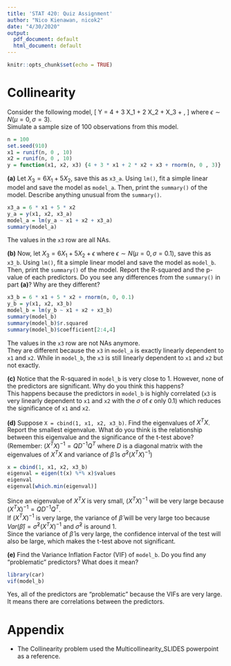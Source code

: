 ```yaml
---
title: 'STAT 420: Quiz Assignment'
author: "Nico Kienawan, nicok2"
date: "4/30/2020"
output:
  pdf_document: default
  html_document: default
---
```


```r
knitr::opts_chunk$set(echo = TRUE)
```

# Collinearity
Consider the following model,
\[
Y = 4 + 3 X_1 + 2 X_2 + X_3 + \epsilon,
\]
where $\epsilon \sim N(\mu = 0, \sigma = 3)$.  
Simulate a sample size of 100 observations from this model.
```r
n = 100
set.seed(910)
x1 = runif(n, 0 , 10)
x2 = runif(n, 0 , 10)
y = function(x1, x2, x3) {4 + 3 * x1 + 2 * x2 + x3 + rnorm(n, 0 , 3)}
```
**(a)** Let $X_3 = 6 X_1 + 5 X_2$, save this as `x3_a`. Using `lm()`, fit a simple linear model and save the model as `model_a`. Then, print the `summary()` of the model. Describe anything unusual from the `summary()`.
```r
x3_a = 6 * x1 + 5 * x2
y_a = y(x1, x2, x3_a)
model_a = lm(y_a ~ x1 + x2 + x3_a)
summary(model_a)
```
The values in the `x3` row are all NAs.

**(b)** Now, let $X_3 = 6 X_1 + 5 X_2 + \epsilon$ where $\epsilon \sim N(\mu = 0, \sigma = 0.1)$, save this as `x3_b`. Using `lm()`, fit a simple linear model and save the model as `model_b`. Then, print the `summary()` of the model. Report the R-squared and the p-value of each predictors. Do you see any differences from the `summary()` in part **(a)**? Why are they different?
```r
x3_b = 6 * x1 + 5 * x2 + rnorm(n, 0, 0.1)
y_b = y(x1, x2, x3_b)
model_b = lm(y_b ~ x1 + x2 + x3_b)
summary(model_b)
summary(model_b)$r.squared
summary(model_b)$coefficient[2:4,4]
```
The values in the `x3` row are not NAs anymore.  
They are different because the `x3` in `model_a` is exactly linearly dependent to `x1` and `x2`. While in `model_b`, the `x3` is still linearly dependent to `x1` and `x2` but not exactly.

**(c)** Notice that the R-squared in `model_b` is very close to 1. However, none of the predictors are significant. Why do you think this happens?  
This happens because the predictors in `model_b` is highly correlated (`x3` is very linearly dependent to `x1` and `x2` with the $\sigma$ of $\epsilon$ only 0.1) which reduces the significance of `x1` and `x2`.

**(d)** Suppose `X = cbind(1, x1, x2, x3_b)`. Find the eigenvalues of $X^TX$. Report the smallest eigenvalue. What do you think is the relationship between this eigenvalue and the significance of the t-test above? (Remember: $(X^TX)^{-1} = QD^{-1}Q^T$ where $D$ is a diagonal matrix with the eigenvalues of $X^TX$ and variance of $\hat\beta$ is $\hat\sigma^2(X^TX)^{-1}$)
```r
x = cbind(1, x1, x2, x3_b)
eigenval = eigen(t(x) %*% x)$values
eigenval
eigenval[which.min(eigenval)]
```
Since an eigenvalue of $X^TX$ is very small, $(X^TX)^{-1}$ will be very large because $(X^TX)^{-1} = QD^{-1}Q^T$.  
If $(X^TX)^{-1}$ is very large, the variance of $\hat\beta$ will be very large too because $Var(\hat\beta) = \hat\sigma^2(X^TX)^{-1}$ and $\hat\sigma^2$ is around 1.  
Since the variance of $\hat\beta$ is very large, the confidence interval of the test will also be large, which makes the t-test above not significant.

**(e)** Find the Variance Inflation Factor (VIF) of `model_b`. Do you find any "problematic" predictors? What does it mean?
```r
library(car)
vif(model_b)
```
Yes, all of the predictors are "problematic" because the VIFs are very large.  
It means there are correlations between the predictors.

# Appendix 
- The Collinearity problem used the Multicollinearity_SLIDES powerpoint as a reference.
